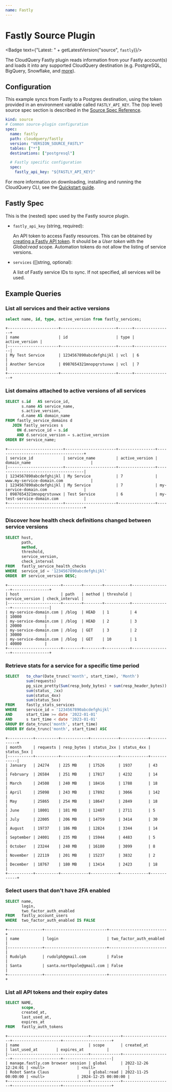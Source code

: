 ```yaml
---
name: Fastly
---
```

# Fastly Source Plugin


<Badge text={"Latest: " + getLatestVersion("source", `fastly`)}/>

The CloudQuery Fastly plugin reads information from your Fastly account(s) and loads it into any supported CloudQuery destination (e.g. PostgreSQL, BigQuery, Snowflake, and [more](/docs/plugins/destinations/overview)).

## Configuration

This example syncs from Fastly to a Postgres destination, using the token provided in an environment variable called `FASTLY_API_KEY`. The (top level) source spec section is described in the [Source Spec Reference](/docs/reference/source-spec).

```yaml copy
kind: source
# Common source-plugin configuration
spec:
  name: fastly
  path: cloudquery/fastly
  version: "VERSION_SOURCE_FASTLY"
  tables: ["*"]
  destinations: ["postgresql"]

  # Fastly specific configuration
  spec:
    fastly_api_key: "${FASTLY_API_KEY}"
```

For more information on downloading, installing and running the CloudQuery CLI, see the [Quickstart guide](/docs/quickstart).

## Fastly Spec

This is the (nested) spec used by the Fastly source plugin.

- `fastly_api_key` (string, required):
   
  An API token to access Fastly resources. This can be obtained by [creating a Fastly API token](https://docs.fastly.com/en/guides/using-api-tokens). It should be a *User token* with the *Global:read* scope. Automation tokens do not allow the listing of service versions.

- `services` ([]string, optional):

  A list of Fastly service IDs to sync. If not specified, all services will be used.

## Example Queries

### List all services and their active versions

```sql copy
select name, id, type, active_version from fastly_services;
```

```text copy
+----------------------+------------------------+------+----------------+
| name                 | id                     | type | active_version |
|----------------------+------------------------+------+----------------|
| My Test Service      | 1234567890abcdefghijkl | vcl  | 6              |
| Another Service      | 0987654321mnopqrstuvwx | vcl  | 7              |
+----------------------+------------------------+------+----------------+
```

### List domains attached to active versions of all services

```sql copy
SELECT s.id   AS service_id,
       s.name AS service_name,
       s.active_version,
       d.name AS domain_name
FROM fastly_service_domains d
   JOIN fastly_services s
     ON d.service_id = s.id
     AND d.service_version = s.active_version
ORDER BY service_name;
```

```text copy
+------------------------+----------------------+----------------+--------------------------------------+
| service_id             | service_name         | active_version | domain_name                          |
|------------------------+----------------------+----------------+--------------------------------------|
| 1234567890abcdefghijkl | My Service           | 7              | www.my-service-domain.com            |
| 1234567890abcdefghijkl | My Service           | 7              | my-service-domain.com                |
| 0987654321mnopqrstuvwx | Test Service         | 6              | my-test-service-domain.com           |
+------------------------+----------------------+----------------+--------------------------------------+
```

### Discover how health check definitions changed between service versions

```sql copy
SELECT host,
       path,
       method,
       threshold,
       service_version,
       check_interval
FROM   fastly_service_health_checks
WHERE  service_id = '1234567890abcdefghijkl'
ORDER  BY service_version DESC; 
```

```text copy
+-----------------------+--------+--------+-----------+-----------------+----------------+
| host                  | path   | method | threshold | service_version | check_interval |
|-----------------------+--------+--------+-----------+-----------------+----------------|
| my-service-domain.com | /blog  | HEAD   | 1         | 4               | 10000          |
| my-service-domain.com | /blog  | HEAD   | 2         | 3               | 20000          |
| my-service-domain.com | /blog  | GET    | 3         | 2               | 30000          |
| my-service-domain.com | /blog  | GET    | 10        | 1               | 40000          |
+-----------------------+--------+--------+-----------+-----------------+----------------+
```

### Retrieve stats for a service for a specific time period

```sql copy
SELECT   to_char(Date_trunc('month', start_time), 'Month')             AS month,
         sum(requests)                                                 AS requests,
         pg_size_pretty(Sum(resp_body_bytes) + sum(resp_header_bytes)) AS resp_bytes,
         sum(status_ 2xx)                                              AS status_2xx,
         sum(status_4xx)                                               AS status_4xx,
         sum(status_5xx)                                               AS status_5xx
FROM     fastly_stats_services
WHERE    service_id = '1234567890abcdefghijkl'
AND      start_time >= date '2022-01-01'
AND      s tart_time < date '2023-01-01'
GROUP BY date_trunc('month', start_time)
ORDER BY date_trunc('month', start_time) ASC
```

```text copy
+-----------+----------+------------+------------+------------+------------+
| month     | requests | resp_bytes | status_2xx | status_4xx | status_5xx |
|-----------+----------+------------+------------+------------+------------|
| January   | 24274    | 225 MB     | 17526      | 1937       | 43         |
| February  | 26584    | 251 MB     | 17817      | 4232       | 14         |
| March     | 24508    | 240 MB     | 18416      | 1788       | 18         |
| April     | 25098    | 243 MB     | 17892      | 3066       | 142        |
| May       | 25865    | 254 MB     | 18647      | 2849       | 18         |
| June      | 18001    | 181 MB     | 12487      | 2711       | 5          |
| July      | 22005    | 206 MB     | 14759      | 3414       | 30         |
| August    | 19737    | 186 MB     | 12824      | 3344       | 14         |
| September | 24001    | 235 MB     | 15944      | 4483       | 5          |
| October   | 23244    | 240 MB     | 16180      | 3099       | 8          |
| November  | 22119    | 201 MB     | 15237      | 3832       | 2          |
| December  | 18767    | 180 MB     | 13414      | 2423       | 18         |
+-----------+----------+------------+------------+------------+------------+
```

### Select users that don't have 2FA enabled

```sql copy
SELECT name,
       login,
       two_factor_auth_enabled
FROM   fastly_account_users
WHERE  two_factor_auth_enabled IS FALSE
```

```text copy
+---------------+---------------------------+-------------------------+
| name          | login                     | two_factor_auth_enabled |
|---------------+---------------------------+-------------------------|
| Rudolph       | rudolph@gmail.com         | False                   |
| Santa         | santa.northpole@gmail.com | False                   |
+---------------+---------------------------+-------------------------+
```

### List all API tokens and their expiry dates

```sql copy
SELECT NAME,
       scope,
       created_at,
       last_used_at,
       expires_at
FROM   fastly_auth_tokens 
```

```text copy
+-----------------------------------+-------------+---------------------+---------------------+---------------------+
| name                              | scope       | created_at          | last_used_at        | expires_at          |
|-----------------------------------+-------------+---------------------+---------------------+---------------------|
| manage.fastly.com browser session | global      | 2022-12-26 12:24:01 | <null>              | <null>              |
| Robot Santa Claus                 | global:read | 2022-11-25 00:00:00 | <null>              | 2024-12-25 00:00:00 |
+-----------------------------------+-------------+---------------------+---------------------+---------------------+
```